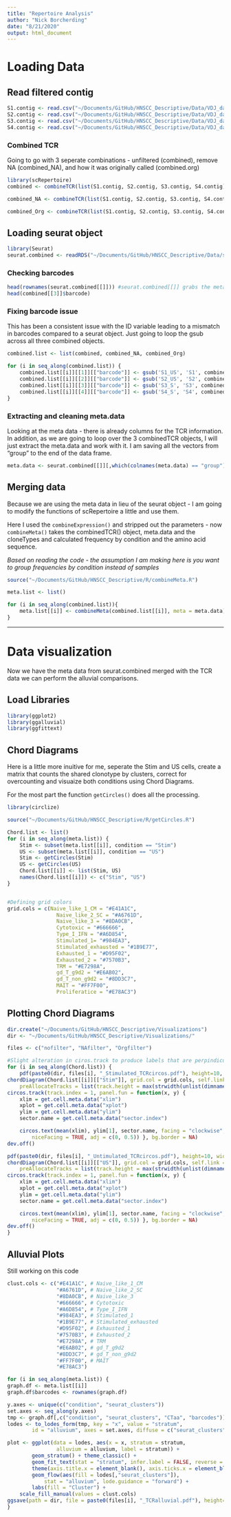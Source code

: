 ```yaml
---
title: "Repertoire Analysis"
author: "Nick Borcherding"
date: "8/21/2020"
output: html_document
---
```

# Loading Data

## Read filtered contig
```r
S1.contig <- read.csv("~/Documents/GitHub/HNSCC_Descriptive/Data/VDJ_data/Sample1_filtered_contig_annotations.csv")
S2.contig <- read.csv("~/Documents/GitHub/HNSCC_Descriptive/Data/VDJ_data/Sample2_filtered_contig_annotations.csv")
S3.contig <- read.csv("~/Documents/GitHub/HNSCC_Descriptive/Data/VDJ_data/Sample3_filtered_contig_annotations.csv")
S4.contig <- read.csv("~/Documents/GitHub/HNSCC_Descriptive/Data/VDJ_data/Sample4_filtered_contig_annotations.csv")
```


### Combined TCR

Going to go with 3 seperate combinations - unfiltered (combined), remove NA (combined_NA), and how it was originally called (combined.org)

```r
library(scRepertoire)
combined <- combineTCR(list(S1.contig, S2.contig, S3.contig, S4.contig), samples = c("S1", "S2", "S3", "S4"), ID = c("US", "US", "S", "S"), cells = "T-AB")

combined_NA <- combineTCR(list(S1.contig, S2.contig, S3.contig, S4.contig), samples = c("S1", "S2", "S3", "S4"), ID = c("US", "US", "S", "S"), cells = "T-AB", removeNA = TRUE)

combined_Org <- combineTCR(list(S1.contig, S2.contig, S3.contig, S4.contig), samples = c("S1", "S2", "S3", "S4"), ID = c("US", "US", "S", "S"), cells = "T-AB", removeNA = TRUE, filterMulti = TRUE)

```

## Loading seurat object

```r
library(Seurat)
seurat.combined <- readRDS("~/Documents/GitHub/HNSCC_Descriptive/Data/seurat_combined.rds")
```


### Checking barcodes

```r
head(rownames(seurat.combined[[]])) #seurat.combined[[]] grabs the meta.data
head(combined[[3]]$barcode) 
```

### Fixing barcode issue

This has been a consistent issue with the ID variable leading to a mismatch in barcodes compared to a seurat object. Just going to loop the gsub across all three combined objects.

```r
combined.list <- list(combined, combined_NA, combined_Org)

for (i in seq_along(combined.list)) {
    combined.list[[i]][[1]][["barcode"]] <- gsub('S1_US', 'S1', combined.list[[i]][[1]][["barcode"]]) #replaces S1_US with S1_
    combined.list[[i]][[2]][["barcode"]] <- gsub('S2_US', 'S2', combined.list[[i]][[2]][["barcode"]])
    combined.list[[i]][[3]][["barcode"]] <- gsub('S3_S', 'S3', combined.list[[i]][[3]][["barcode"]])
    combined.list[[i]][[4]][["barcode"]] <- gsub('S4_S', 'S4', combined.list[[i]][[4]][["barcode"]])
}
```


### Extracting and cleaning meta.data

Looking at the meta data - there is already columns for the TCR information. In addition, as we are going to loop over the 3 combinedTCR objects, I will just extract the meta.data and work with it. I am saving all the vectors from "group" to the end of the data frame.

```r
meta.data <- seurat.combined[[]][,which(colnames(meta.data) == "group"):ncol(seurat.combined[[]])]
```

## Merging data

Because we are using the meta data in lieu of the seurat object - I am going to modify the functions of scRepertoire a little and use them.

Here I used the `combineExpression()` and stripped out the parameters - now `combineMeta()` takes the combinedTCR() object, meta.data and the cloneTypes and calculated frequency by condition and the amino acid sequence. 

*Based on reading the code - the assumption I am making here is you want to group frequencies by condition instead of samples* 


```r
source("~/Documents/GitHub/HNSCC_Descriptive/R/combineMeta.R")

meta.list <- list()

for (i in seq_along(combined.list)){
    meta.list[[i]] <- combineMeta(combined.list[[i]], meta = meta.data)
}
```

***

# Data visualization

Now we have the meta data from seurat.combined merged with the TCR data we can perform the alluvial comparisons.

## Load Libraries
```r
library(ggplot2)
library(ggalluvial)
library(ggfittext)
```

## Chord Diagrams 

Here is a little more inuitive for me, seperate the Stim and US cells, create a matrix that counts the shared clonotype by clusters, correct for overcounting and visuaize both conditions using Chord Diagrams. 

For the most part the function `getCircles()` does all the processing. 

```r
library(circlize)

source("~/Documents/GitHub/HNSCC_Descriptive/R/getCircles.R")

Chord.list <- list()
for (i in seq_along(meta.list)) {
    Stim <- subset(meta.list[[i]], condition == "Stim")
    US <- subset(meta.list[[i]], condition == "US")
    Stim <- getCircles(Stim)
    US <- getCircles(US)
    Chord.list[[i]] <- list(Stim, US)
    names(Chord.list[[i]]) <- c("Stim", "US")
}


#Defining grid colors
grid.cols = c(Naive_like_1_CM = "#E41A1C",
                Naive_like_2_SC = "#A6761D",
                Naive_like_3 = "#8DA0CB", 
                Cytotoxic = "#666666", 
                Type_I_IFN = "#A6D854", 
                Stimulated_1= "#984EA3", 
                Stimulated_exhausted = "#1B9E77", 
                Exhausted_1 = "#D95F02", 
                Exhausted_2 = "#7570B3", 
                TRM = "#E7298A", 
                gd_T_g9d2 = "#E6AB02", 
                gd_T_non_g9d2 = "#8DD3C7", 
                MAIT = "#FF7F00", 
                Proliferatice = "#E78AC3")
```

## Plotting Chord Diagrams
```r
dir.create("~/Documents/GitHub/HNSCC_Descriptive/Visualizations")
dir <- "~/Documents/GitHub/HNSCC_Descriptive/Visualizations/"

files <- c("nofilter", "NAfilter", "Orgfilter")

#Slight alteration in ciros.track to produce labels that are perpindicular to the circle instead of parallel
for (i in seq_along(Chord.list)) {
    pdf(paste0(dir, files[i], "_Stimulated_TCRcircos.pdf"), height=10, width=10)
chordDiagram(Chord.list[[i]][["Stim"]], grid.col = grid.cols, self.link = 1, annotationTrack = "grid", 
    preAllocateTracks = list(track.height = max(strwidth(unlist(dimnames(Chord.list[[i]][["Stim"]]))))))
circos.track(track.index = 1, panel.fun = function(x, y) {
    xlim = get.cell.meta.data("xlim")
    xplot = get.cell.meta.data("xplot")
    ylim = get.cell.meta.data("ylim")
    sector.name = get.cell.meta.data("sector.index")

    circos.text(mean(xlim), ylim[1], sector.name, facing = "clockwise",
        niceFacing = TRUE, adj = c(0, 0.5)) }, bg.border = NA)
dev.off()

pdf(paste0(dir, files[i], "_Untimulated_TCRcircos.pdf"), height=10, width=10)
chordDiagram(Chord.list[[i]][["US"]], grid.col = grid.cols, self.link = 1, annotationTrack = "grid", 
    preAllocateTracks = list(track.height = max(strwidth(unlist(dimnames(Chord.list[[i]][["US"]]))))))
circos.track(track.index = 1, panel.fun = function(x, y) {
    xlim = get.cell.meta.data("xlim")
    xplot = get.cell.meta.data("xplot")
    ylim = get.cell.meta.data("ylim")
    sector.name = get.cell.meta.data("sector.index")

    circos.text(mean(xlim), ylim[1], sector.name, facing = "clockwise",
        niceFacing = TRUE, adj = c(0, 0.5)) }, bg.border = NA)
dev.off()
}

```

## Alluvial Plots

Still working on this code

```r
clust.cols <- c("#E41A1C", # Naive_like_1_CM
                "#A6761D", # Naive_like_2_SC
                "#8DA0CB", # Naive_like_3
                "#666666", # Cytotoxic
                "#A6D854", # Type_I_IFN
                "#984EA3", # Stimulated_1
                "#1B9E77", # Stimulated_exhausted
                "#D95F02", # Exhausted_1
                "#7570B3", # Exhausted_2
                "#E7298A", # TRM
                "#E6AB02", # gd_T_g9d2
                "#8DD3C7", # gd_T_non_g9d2
                "#FF7F00", # MAIT 
                "#E78AC3")

for (i in seq_along(meta.list)) {
graph.df <- meta.list[[i]]
graph.df$barcodes <- rownames(graph.df)

y.axes <- unique(c("condition", "seurat_clusters"))
set.axes <- seq_along(y.axes)
tmp <- graph.df[,c("condition", "seurat_clusters", "CTaa", "barcodes")]
lodes <- to_lodes_form(tmp, key = "x", value = "stratum", 
        id = "alluvium", axes = set.axes, diffuse = c("seurat_clusters", "condition"))

plot <- ggplot(data = lodes, aes(x = x, stratum = stratum, 
                alluvium = alluvium, label = stratum)) +
        geom_stratum() + theme_classic() +
        geom_fit_text(stat = "stratum", infer.label = FALSE, reverse = TRUE) +
        theme(axis.title.x = element_blank(), axis.ticks.x = element_blank()) + 
        geom_flow(aes(fill = lodes[,"seurat_clusters"]), 
            stat = "alluvium", lode.guidance = "forward") + 
        labs(fill = "Cluster") + 
    scale_fill_manual(values = clust.cols) 
ggsave(path = dir, file = paste0(files[i], "_TCRalluvial.pdf"), height=4, width=6)
}

```
